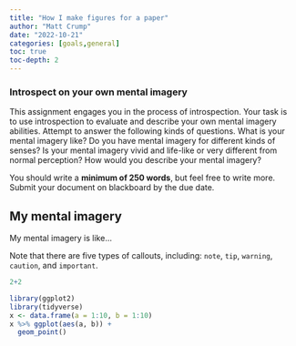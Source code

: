 ```yaml
---
title: "How I make figures for a paper"
author: "Matt Crump"
date: "2022-10-21"
categories: [goals,general]
toc: true
toc-depth: 2
---
```


### Introspect on your own mental imagery

This assignment engages you in the process of introspection. Your task is to use introspection to evaluate and describe your own mental imagery abilities. Attempt to answer the following kinds of questions. What is your mental imagery like? Do you have mental imagery for different kinds of senses? Is your mental imagery vivid and life-like or very different from normal perception? How would you describe your mental imagery?

You should write a **minimum of 250 words**, but feel free to write more. Submit your document on blackboard by the due date.

## My mental imagery

My mental imagery is like...

::: callout-note
Note that there are five types of callouts, including: `note`, `tip`, `warning`, `caution`, and `important`.
:::

```r
2+2
```

```r
library(ggplot2)
library(tidyverse)
x <- data.frame(a = 1:10, b = 1:10)
x %>% ggplot(aes(a, b)) +
  geom_point()
```
